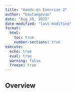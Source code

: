 ```yaml
---
title: "Hands-on Exercise 2"
author: "Gautamgovan"
date: "Aug 20, 2025"
date-modified: "last-modified"
format: 
  html:
    toc: true
    number-sections: true
execute: 
  echo: true
  eval: true
  warning: false
  freeze: true 
---
```


## Overview